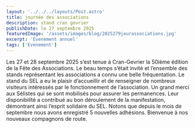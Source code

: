 ```yaml
---
layout: '../../../layouts/Post.astro'
title: journée des associations
description: stand cran gevrier
publishDate: le 27 septembre 2025
featuredImage: '/assets/images/blog/2025279jourassociations.jpg'
excerpt: 'Evenement annuel'
tags: ['Evenement']
---
```

Les 27 et 28 septembre 2025 s’est tenue à Cran-Gevrier la 50ième édition de la Fête des Associations. Le beau temps s’était invité et l’ensemble des stands représentant les associations a connu une belle fréquentation. Le stand du SEL a eu le plaisir d’accueillir et de renseigner de nombreux visiteurs intéressés par le fonctionnement de l’association. Un grand merci aux Sélistes qui se sont mobilisés pour assurer les permanences. Leur disponibilité a contribué au bon déroulement de la manifestation, démontrant ainsi l’esprit solidaire du SEL. Notons que depuis le mois de septembre nous avons enregistré 5 nouvelles adhésions. Bienvenue à nos nouveaux compagnons de route. 

 

